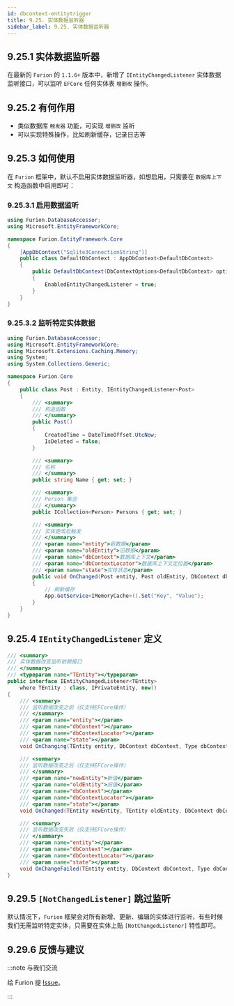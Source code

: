 ```yaml
---
id: dbcontext-entitytrigger
title: 9.25. 实体数据监听器
sidebar_label: 9.25. 实体数据监听器
---
```


## 9.25.1 实体数据监听器

在最新的 `Furion` 的 `1.1.6+` 版本中，新增了 `IEntityChangedListener` 实体数据监听接口，可以监听 `EFCore` 任何实体表 `增删改` 操作。

## 9.25.2 有何作用

- 类似数据库 `触发器` 功能，可实现 `增删改` 监听
- 可以实现特殊操作，比如刷新缓存，记录日志等

## 9.25.3 如何使用

在 `Furion` 框架中，默认不启用实体数据监听器，如想启用，只需要在 `数据库上下文` 构造函数中启用即可：

### 9.25.3.1 启用数据监听

```cs {11}
using Furion.DatabaseAccessor;
using Microsoft.EntityFrameworkCore;

namespace Furion.EntityFramework.Core
{
    [AppDbContext("Sqlite3ConnectionString")]
    public class DefaultDbContext : AppDbContext<DefaultDbContext>
    {
        public DefaultDbContext(DbContextOptions<DefaultDbContext> options) : base(options)
        {
            EnabledEntityChangedListener = true;
        }
    }
}
```

### 9.25.3.2 监听特定实体数据

```cs {9,30-41}
using Furion.DatabaseAccessor;
using Microsoft.EntityFrameworkCore;
using Microsoft.Extensions.Caching.Memory;
using System;
using System.Collections.Generic;

namespace Furion.Core
{
    public class Post : Entity, IEntityChangedListener<Post>
    {
        /// <summary>
        /// 构造函数
        /// </summary>
        public Post()
        {
            CreatedTime = DateTimeOffset.UtcNow;
            IsDeleted = false;
        }

        /// <summary>
        /// 名称
        /// </summary>
        public string Name { get; set; }

        /// <summary>
        /// Person 集合
        /// </summary>
        public ICollection<Person> Persons { get; set; }

        /// <summary>
        /// 实体更改后触发
        /// </summary>
        /// <param name="entity">新数据</param>
        /// <param name="oldEntity">旧数据</param>
        /// <param name="dbContext">数据库上下文</param>
        /// <param name="dbContextLocator">数据库上下文定位器</param>
        /// <param name="state">实体状态</param>
        public void OnChanged(Post entity, Post oldEntity, DbContext dbContext, Type dbContextLocator, EntityState state)
        {
            // 刷新缓存
            App.GetService<IMemoryCache>().Set("Key", "Value");
        }
    }
}
```

## 9.25.4 `IEntityChangedListener` 定义

```cs {25}
/// <summary>
/// 实体数据改变监听依赖接口
/// </summary>
/// <typeparam name="TEntity"></typeparam>
public interface IEntityChangedListener<TEntity>
    where TEntity : class, IPrivateEntity, new()
{
    /// <summary>
    /// 监听数据改变之前（仅支持EFCore操作）
    /// </summary>
    /// <param name="entity"></param>
    /// <param name="dbContext"></param>
    /// <param name="dbContextLocator"></param>
    /// <param name="state"></param>
    void OnChanging(TEntity entity, DbContext dbContext, Type dbContextLocator, EntityState state) { }

    /// <summary>
    /// 监听数据改变之后（仅支持EFCore操作）
    /// </summary>
    /// <param name="newEntity">新值</param>
    /// <param name="oldEntity">旧值</param>
    /// <param name="dbContext"></param>
    /// <param name="dbContextLocator"></param>
    /// <param name="state"></param>
    void OnChanged(TEntity newEntity, TEntity oldEntity, DbContext dbContext, Type dbContextLocator, EntityState state);

    /// <summary>
    /// 监听数据改变失败（仅支持EFCore操作）
    /// </summary>
    /// <param name="entity"></param>
    /// <param name="dbContext"></param>
    /// <param name="dbContextLocator"></param>
    /// <param name="state"></param>
    void OnChangeFailed(TEntity entity, DbContext dbContext, Type dbContextLocator, EntityState state) { }
}
```

## 9.29.5 `[NotChangedListener]` 跳过监听

默认情况下，`Furion` 框架会对所有新增、更新、编辑的实体进行监听，有些时候我们无需监听特定实体，只需要在实体上贴 `[NotChangedListener]` 特性即可。

## 9.29.6 反馈与建议

:::note 与我们交流

给 Furion 提 [Issue](https://gitee.com/dotnetchina/Furion/issues/new?issue)。

:::

